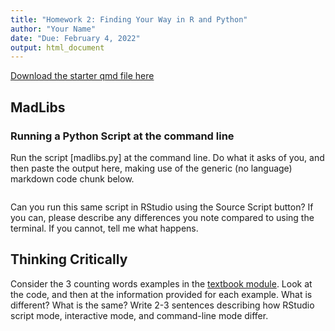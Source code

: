 ```yaml
---
title: "Homework 2: Finding Your Way in R and Python"
author: "Your Name"
date: "Due: February 4, 2022"
output: html_document
---
```


[Download the starter qmd file here](2-finding-your-way.qmd)

## MadLibs
### Running a Python Script at the command line

Run the script [madlibs.py] at the command line. Do what it asks of you, and then paste the output here, making use of the generic (no language) markdown code chunk below.

```

```

Can you run this same script in RStudio using the Source Script button? If you can, please describe any differences you note compared to using the terminal. If you cannot, tell me what happens.


## Thinking Critically

Consider the 3 counting words examples in the [textbook module](https://srvanderplas.github.io/Stat151/finding-your-way.html#example-counting-words-in-r-within-rstudio). Look at the code, and then at the information provided for each example. What is different? What is the same? Write 2-3 sentences describing how RStudio script mode, interactive mode, and command-line mode differ.




